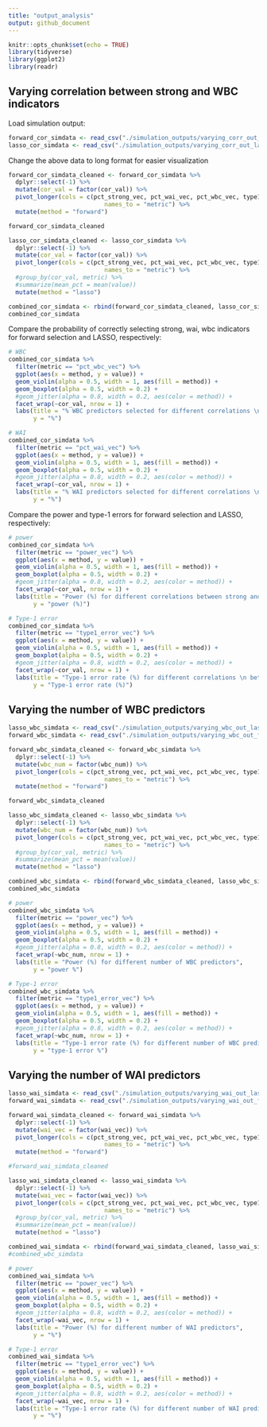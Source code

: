 ```yaml
---
title: "output_analysis"
output: github_document
---
```


```r
knitr::opts_chunk$set(echo = TRUE)
library(tidyverse)
library(ggplot2)
library(readr)
```

## Varying correlation between strong and WBC indicators

Load simulation output:
```r
forward_cor_simdata <- read_csv("./simulation_outputs/varying_corr_out_forward.csv")
lasso_cor_simdata <- read_csv("./simulation_outputs/varying_corr_out_lasso.csv")
```

Change the above data to long format for easier visualization
```r
forward_cor_simdata_cleaned <- forward_cor_simdata %>% 
  dplyr::select(-1) %>% 
  mutate(cor_val = factor(cor_val)) %>% 
  pivot_longer(cols = c(pct_strong_vec, pct_wai_vec, pct_wbc_vec, type1_error_vec, power_vec),
                           names_to = "metric") %>% 
  mutate(method = "forward")

forward_cor_simdata_cleaned

lasso_cor_simdata_cleaned <- lasso_cor_simdata %>% 
  dplyr::select(-1) %>% 
  mutate(cor_val = factor(cor_val)) %>% 
  pivot_longer(cols = c(pct_strong_vec, pct_wai_vec, pct_wbc_vec, type1_error_vec, power_vec),
                           names_to = "metric") %>% 
  #group_by(cor_val, metric) %>% 
  #summarize(mean_pct = mean(value))
  mutate(method = "lasso")

combined_cor_simdata <- rbind(forward_cor_simdata_cleaned, lasso_cor_simdata_cleaned)
combined_cor_simdata
```

Compare the probability of correctly selecting strong, wai, wbc indicators for forward selection and LASSO, respectively:
```r
# WBC
combined_cor_simdata %>% 
  filter(metric == "pct_wbc_vec") %>% 
  ggplot(aes(x = method, y = value)) +
  geom_violin(alpha = 0.5, width = 1, aes(fill = method)) + 
  geom_boxplot(alpha = 0.5, width = 0.2) +
  #geom_jitter(alpha = 0.8, width = 0.2, aes(color = method)) +
  facet_wrap(~cor_val, nrow = 1) +
  labs(title = "% WBC predictors selected for different correlations \n between strong and WBC predictors",
       y = "%")

# WAI
combined_cor_simdata %>% 
  filter(metric == "pct_wai_vec") %>% 
  ggplot(aes(x = method, y = value)) +
  geom_violin(alpha = 0.5, width = 1, aes(fill = method)) + 
  geom_boxplot(alpha = 0.5, width = 0.2) +
  #geom_jitter(alpha = 0.8, width = 0.2, aes(color = method)) +
  facet_wrap(~cor_val, nrow = 1) +
  labs(title = "% WAI predictors selected for different correlations \n between strong and WBC predictors",
       y = "%")

```

Compare the power and type-1 errors for forward selection and LASSO, respectively:
```r
# power
combined_cor_simdata %>% 
  filter(metric == "power_vec") %>% 
  ggplot(aes(x = method, y = value)) +
  geom_violin(alpha = 0.5, width = 1, aes(fill = method)) + 
  geom_boxplot(alpha = 0.5, width = 0.2) +
  #geom_jitter(alpha = 0.8, width = 0.2, aes(color = method)) +
  facet_wrap(~cor_val, nrow = 1) +
  labs(title = "Power (%) for different correlations between strong and WBC predictors",
       y = "power (%)")

# Type-1 error
combined_cor_simdata %>% 
  filter(metric == "type1_error_vec") %>% 
  ggplot(aes(x = method, y = value)) +
  geom_violin(alpha = 0.5, width = 1, aes(fill = method)) + 
  geom_boxplot(alpha = 0.5, width = 0.2) +
  #geom_jitter(alpha = 0.8, width = 0.2, aes(color = method)) +
  facet_wrap(~cor_val, nrow = 1) +
  labs(title = "Type-1 error rate (%) for different correlations \n between strong and WBC predictors",
       y = "Type-1 error rate (%)")

```

## Varying the number of WBC predictors
```r
lasso_wbc_simdata <- read_csv("./simulation_outputs/varying_wbc_out_lasso.csv")
forward_wbc_simdata <- read_csv("./simulation_outputs/varying_wbc_out_forward.csv")
```


```r
forward_wbc_simdata_cleaned <- forward_wbc_simdata %>% 
  dplyr::select(-1) %>% 
  mutate(wbc_num = factor(wbc_num)) %>% 
  pivot_longer(cols = c(pct_strong_vec, pct_wai_vec, pct_wbc_vec, type1_error_vec, power_vec),
                           names_to = "metric") %>% 
  mutate(method = "forward")

forward_wbc_simdata_cleaned

lasso_wbc_simdata_cleaned <- lasso_wbc_simdata %>% 
  dplyr::select(-1) %>% 
  mutate(wbc_num = factor(wbc_num)) %>% 
  pivot_longer(cols = c(pct_strong_vec, pct_wai_vec, pct_wbc_vec, type1_error_vec, power_vec),
                           names_to = "metric") %>% 
  #group_by(cor_val, metric) %>% 
  #summarize(mean_pct = mean(value))
  mutate(method = "lasso")

combined_wbc_simdata <- rbind(forward_wbc_simdata_cleaned, lasso_wbc_simdata_cleaned)
combined_wbc_simdata
```

```r
# power
combined_wbc_simdata %>% 
  filter(metric == "power_vec") %>% 
  ggplot(aes(x = method, y = value)) +
  geom_violin(alpha = 0.5, width = 1, aes(fill = method)) + 
  geom_boxplot(alpha = 0.5, width = 0.2) +
  #geom_jitter(alpha = 0.8, width = 0.2, aes(color = method)) +
  facet_wrap(~wbc_num, nrow = 1) +
  labs(title = "Power (%) for different number of WBC predictors",
       y = "power %")

# Type-1 error
combined_wbc_simdata %>% 
  filter(metric == "type1_error_vec") %>% 
  ggplot(aes(x = method, y = value)) +
  geom_violin(alpha = 0.5, width = 1, aes(fill = method)) + 
  geom_boxplot(alpha = 0.5, width = 0.2) +
  #geom_jitter(alpha = 0.8, width = 0.2, aes(color = method)) +
  facet_wrap(~wbc_num, nrow = 1) +
  labs(title = "Type-1 error rate (%) for different number of WBC predictors",
       y = "type-1 error %")
```

## Varying the number of WAI predictors
```r
lasso_wai_simdata <- read_csv("./simulation_outputs/varying_wai_out_lasso.csv")
forward_wai_simdata <- read_csv("./simulation_outputs/varying_wai_out_forward.csv")

forward_wai_simdata_cleaned <- forward_wai_simdata %>% 
  dplyr::select(-1) %>% 
  mutate(wai_vec = factor(wai_vec)) %>% 
  pivot_longer(cols = c(pct_strong_vec, pct_wai_vec, pct_wbc_vec, type1_error_vec, power_vec),
                           names_to = "metric") %>% 
  mutate(method = "forward")

#forward_wai_simdata_cleaned

lasso_wai_simdata_cleaned <- lasso_wai_simdata %>% 
  dplyr::select(-1) %>% 
  mutate(wai_vec = factor(wai_vec)) %>% 
  pivot_longer(cols = c(pct_strong_vec, pct_wai_vec, pct_wbc_vec, type1_error_vec, power_vec),
                           names_to = "metric") %>% 
  #group_by(cor_val, metric) %>% 
  #summarize(mean_pct = mean(value))
  mutate(method = "lasso")

combined_wai_simdata <- rbind(forward_wai_simdata_cleaned, lasso_wai_simdata_cleaned)
#combined_wbc_simdata

# power
combined_wai_simdata %>% 
  filter(metric == "power_vec") %>% 
  ggplot(aes(x = method, y = value)) +
  geom_violin(alpha = 0.5, width = 1, aes(fill = method)) + 
  geom_boxplot(alpha = 0.5, width = 0.2) +
  #geom_jitter(alpha = 0.8, width = 0.2, aes(color = method)) +
  facet_wrap(~wai_vec, nrow = 1) +
  labs(title = "Power (%) for different number of WAI predictors",
       y = "%")

# Type-1 error
combined_wai_simdata %>% 
  filter(metric == "type1_error_vec") %>% 
  ggplot(aes(x = method, y = value)) +
  geom_violin(alpha = 0.5, width = 1, aes(fill = method)) + 
  geom_boxplot(alpha = 0.5, width = 0.2) +
  #geom_jitter(alpha = 0.8, width = 0.2, aes(color = method)) +
  facet_wrap(~wai_vec, nrow = 1) +
  labs(title = "Type-1 error rate (%) for different number of WAI predictors",
       y = "%")

```







